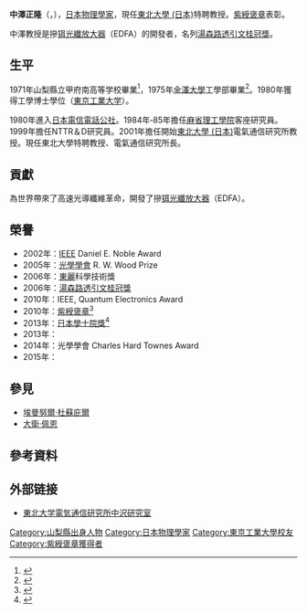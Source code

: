 {{Infobox scientist
|name              = 中澤正隆<br><small>中沢 正隆（なかざわ まさたか）</small>
|image             = Replace this image male.svg <!-- only free-content images are allowed for depicting living people - see [[WP:NONFREE|WP:NONFREE]] -->
|image_size        = 
|caption           = 
|birth_date        = {{birth date and age|1952|9|17}}
|birth_place       = [[日本|日本]][[山梨縣|山梨縣]][[中央市|中央市]]
|death_date        = 
|death_place       = 
|nationality       = {{JPN}}
|ethnicity         = 
|fields            = [[物理学|物理学]]
|workplaces        = [[NTT|NTT]]<br>[[東北大學_(日本)|東北大學 (日本)]]
|alma_mater        = [[金澤大學|金澤大學]]（學士）<br>[[東京工業大学|東京工業大学]]（碩士、博士）
|doctoral_advisor  = 
|doctoral_students = 
|known_for         = 
|awards            = 湯森路透引文桂冠獎 (2006)<br>[[紫綬褒章|紫綬褒章]] (2010)<br>[[日本學士院獎|日本學士院獎]] (2013)
|religion          =
|signature         =  <!--(filename only)-->
|footnotes         = 
}}
{{Japanese
| japanese = 中沢 正隆
| kana = なかざわ まさたか
| romaji = Nakazawa Masataka
}}
'''中澤正隆'''（{{jpn|j=中沢 正隆|hg=なかざわ まさたか|rm=Nakazawa Masataka|f=h}}，{{bd|1952年|9月|17日||Nakazawa Masataka}}），[[日本|日本]][[物理學家|物理學家]]，現任[[東北大學_(日本)|東北大學 (日本)]]特聘教授。[[紫綬褒章|紫綬褒章]]表彰。

中澤教授是摻[[铒|铒]][[光纖|光纖]][[光放大器|放大器]]（EDFA）的開發者，名列[[湯森路透引文桂冠獎|湯森路透引文桂冠獎]]。

==生平==
1971年山梨縣立甲府南高等学校畢業<ref>{{cite web |url=http://www.kofuminami-h.ed.jp/dosokai/eiyosho/9_1.html |title=存档副本 |accessdate=2014-04-05 |deadurl=yes |archiveurl=https://web.archive.org/web/20080415014204/http://www.kofuminami-h.ed.jp/dosokai/eiyosho/9_1.html |archivedate=2008-04-15 }}</ref>，1975年[[金澤大學|金澤大學]]工學部畢業<ref>{{cite web |url=http://www.kanazawa-u.ac.jp/university/administration/prstrategy/TV/07/1028.html |title=存档副本 |accessdate=2014-04-05 |deadurl=yes |archiveurl=https://web.archive.org/web/20140222055102/http://www.kanazawa-u.ac.jp/university/administration/prstrategy/TV/07/1028.html |archivedate=2014-02-22 }}</ref>。1980年獲得工學博士學位（[[東京工業大学|東京工業大学]]）。

1980年進入[[日本電信電話公社|日本電信電話公社]]。1984年‐85年擔任[[麻省理工學院|麻省理工學院]]客座研究員。1999年擔任NTTR＆D研究員。2001年擔任開始[[東北大學_(日本)|東北大學 (日本)]]電氣通信研究所教授。現任東北大學特聘教授、電氣通信研究所長。

== 貢獻 ==
為世界帶來了高速光導纖維革命，開發了摻[[铒|铒]][[光纖|光纖]][[光放大器|放大器]]（EDFA）。

==榮譽==
*2002年：[[IEEE|IEEE]] Daniel E. Noble Award
*2005年：[[光學學會|光學學會]] R. W. Wood Prize
*2006年：[[東麗|東麗]]科學技術獎
*2006年：[[湯森路透引文桂冠獎|湯森路透引文桂冠獎]]
*2010年：IEEE, Quantum Electronics Award
*2010年：[[紫綬褒章|紫綬褒章]]<ref>{{Cite news | url = http://www.47news.jp/CN/201004/CN2010042701000577.html | title = 紫綬褒章の受章者 | agency = [[共同通信社|共同通信社]] | publisher = [[47NEWS|47NEWS]] | date = 2010-04-28 | accessdate = 2013-01-26 | deadurl = yes | archiveurl = https://web.archive.org/web/20130516172556/http://www.47news.jp/CN/201004/CN2010042701000577.html | archivedate = 2013-05-16 }}</ref>
*2013年：[[日本學士院獎|日本學士院獎]]<ref>{{Cite web |url=http://www.japan-acad.go.jp/japanese/news/2013/031201.html |title=存档副本 |accessdate=2014-04-05 |archive-date=2013-07-30 |archive-url=https://web.archive.org/web/20130730012933/http://www.japan-acad.go.jp/japanese/news/2013/031201.html |dead-url=no }}</ref>
*2013年：{{link-ja|C&C獎|C&C賞}}
*2014年：光學學會 Charles Hard Townes Award
*2015年：{{link-ja|藤原賞|藤原獎}}

==參見==
*[[埃曼努爾·杜蘇庇爾|埃曼努爾·杜蘇庇爾]]
*[[大衛·佩恩|大衛·佩恩]]

==參考資料==
{{reflist}}

==外部链接==
* [http://www.nakazawa.riec.tohoku.ac.jp/Japanese/index_flame.shtml 東北大学電気通信研究所中沢研究室]{{Wayback|url=http://www.nakazawa.riec.tohoku.ac.jp/Japanese/index_flame.shtml |date=20130122014836 }}

{{DEFAULTSORT:Nakazawa Masataka}}
[[Category:山梨縣出身人物|Category:山梨縣出身人物]]
[[Category:日本物理學家|Category:日本物理學家]]
[[Category:東京工業大學校友|Category:東京工業大學校友]]
[[Category:紫綬褒章獲得者|Category:紫綬褒章獲得者]]